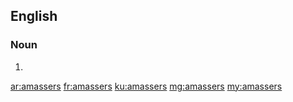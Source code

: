 ==English==

===Noun===
{{head|en|noun plural form}}

# {{plural of|amasser|lang=en}}

[[ar:amassers]]
[[fr:amassers]]
[[ku:amassers]]
[[mg:amassers]]
[[my:amassers]]
